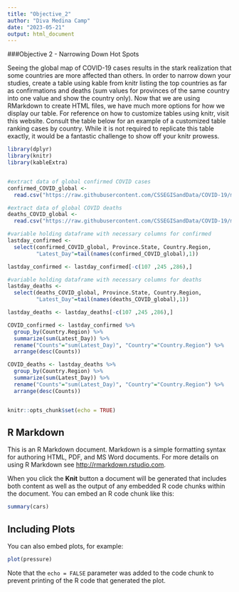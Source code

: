 ```yaml
---
title: "Objective_2"
author: "Diva Medina Camp"
date: "2023-05-21"
output: html_document
---
```


###Objective 2 - Narrowing Down Hot Spots

Seeing the global map of COVID-19 cases results in the stark realization that some countries are more affected than others. In order to narrow down your studies, create a table using kable from knitr listing the top countries as far as confirmations and deaths (sum values for provinces of the same country into one value and show the country only). Now that we are using RMarkdown to create HTML files, we have much more options for how we display our table. For reference on how to customize tables using knitr, visit this website. Consult the table below for an example of a customized table ranking cases by country. While it is not required to replicate this table exactly, it would be a fantastic challenge to show off your knitr prowess.


```r

library(dplyr)
library(knitr)
library(kableExtra)


#extract data of global confirmed COVID cases
confirmed_COVID_global <- 
  read.csv("https://raw.githubusercontent.com/CSSEGISandData/COVID-19/master/csse_covid_19_data/csse_covid_19_time_series/time_series_covid19_confirmed_global.csv", stringsAsFactors=FALSE)

#extract data of global COVID deaths
deaths_COVID_global <- 
  read.csv("https://raw.githubusercontent.com/CSSEGISandData/COVID-19/master/csse_covid_19_data/csse_covid_19_time_series/time_series_covid19_deaths_global.csv", stringsAsFactors=FALSE)

#variable holding dataframe with necessary columns for confirmed
lastday_confirmed <- 
  select(confirmed_COVID_global, Province.State, Country.Region, 
         "Latest_Day"=tail(names(confirmed_COVID_global),1))

lastday_confirmed <- lastday_confirmed[-c(107 ,245 ,286),]

#variable holding dataframe with necessary columns for deaths
lastday_deaths <-
  select(deaths_COVID_global, Province.State, Country.Region, 
         "Latest_Day"=tail(names(deaths_COVID_global),1))

lastday_deaths <- lastday_deaths[-c(107 ,245 ,286),]

COVID_confirmed <- lastday_confirmed %>%
  group_by(Country.Region) %>%
  summarize(sum(Latest_Day)) %>%
  rename("Counts"="sum(Latest_Day)", "Country"="Country.Region") %>%
  arrange(desc(Counts))

COVID_deaths <- lastday_deaths %>%
  group_by(Country.Region) %>%
  summarize(sum(Latest_Day)) %>%
  rename("Counts"="sum(Latest_Day)", "Country"="Country.Region") %>%
  arrange(desc(Counts))

```

```r



```



```r
knitr::opts_chunk$set(echo = TRUE)
```

## R Markdown

This is an R Markdown document. Markdown is a simple formatting syntax for authoring HTML, PDF, and MS Word documents. For more details on using R Markdown see <http://rmarkdown.rstudio.com>.

When you click the **Knit** button a document will be generated that includes both content as well as the output of any embedded R code chunks within the document. You can embed an R code chunk like this:

```r
summary(cars)
```

## Including Plots

You can also embed plots, for example:

```r
plot(pressure)
```

Note that the `echo = FALSE` parameter was added to the code chunk to prevent printing of the R code that generated the plot.
